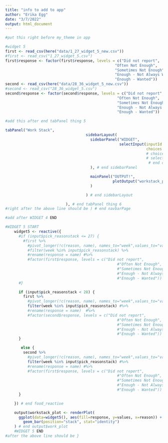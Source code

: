 ```yaml
---
title: "info to add to app"
author: "Erika Egg"
date: "3/7/2022"
output: html_document
---
```


```r
#put this right before my_theme in app

#widget 5
first <- read_csv(here("data/1_27_widget_5_new.csv"))
#first <- read_csv("1_27_widget_5.csv")
first$response <- factor(first$response, levels = c("Did not report",
                                                 "Often Not Enough",
                                                 "Sometimes Not Enough",
                                                 "Enough - Not Always Wanted",
                                                 "Enough - Wanted"))
second <- read_csv(here("data/28_36_widget_5_new.csv"))
#second <- read_csv("28_36_widget_5.csv")
second$response <- factor(second$response, levels = c("Did not report",
                                                  "Often Not Enough",
                                                  "Sometimes Not Enough",
                                                  "Enough - Not Always Wanted",
                                                  "Enough - Wanted"))
```

```r
#add this after end tabPanel thing 5

tabPanel("Work Stack",
                                    sidebarLayout(
                                      sidebarPanel("WIDGET",
                                                   selectInput(inputId = "pick_reasonstack", label = h3("Week:"),
                                                               choices = 1:36)
                                                               # choices = unique(us_absent_no_geom$reason_not_working) #idk how to remove NA
                                                               # selected = 1
                                                                # end checkboxGroupInput
                                      ), # end sidebarPanel

                                      mainPanel("OUTPUT!",
                                                plotOutput("workstack_plot")
                                      )

                                    ) # end sidebarLayout

                           ), # end tabPanel thing 6
#right after the above line should be ) # end navbarPage
```

```r
#add after WIDGET 4 END

#WIDGET 5 START
    widget5 <- reactive({
      #if (input$pick_reasonstack <= 27) {
        #first %>%
          #pivot_longer(!c(reason, name), names_to="week",values_to="values") %>%
          #filter(week %in% input$pick_reasonstack) %>%
          #rename(response = name) #%>%
          #factor(first$response, levels = c("Did not report",
                                                  #"Often Not Enough",
                                                  #"Sometimes Not Enough",
                                                  #"Enough - Not Always Wanted",
                                                  #"Enough - Wanted"))
      #}

      if (input$pick_reasonstack < 28) {
        first %>%
          #pivot_longer(!c(reason, name), names_to="week",values_to="values") %>%
          filter(week %in% input$pick_reasonstack) #%>%
          #rename(response = name)  #%>%
          #factor(second$response, levels = c("Did not report",
                                                  #"Often Not Enough",
                                                  #"Sometimes Not Enough",
                                                  #"Enough - Not Always Wanted",
                                                  #"Enough - Wanted"))
      }

       else {
        second %>%
          #pivot_longer(!c(reason, name), names_to="week",values_to="values") %>%
          filter(week %in% input$pick_reasonstack) #%>%
          #rename(response = name) #%>%
          #factor(first$response, levels = c("Did not report",
                                                  #"Often Not Enough",
                                                  #"Sometimes Not Enough",
                                                  #"Enough - Not Always Wanted",
                                                  #"Enough - Wanted"))
      }

    }) # end food_reactive

    output$workstack_plot <- renderPlot(
      ggplot(data=widget5(), aes(fill=response, y=values, x=reason)) +
        geom_bar(position="stack", stat="identity")
    ) # end output$work_plot
    #WIDGET 5 END
#after the above line should be }
```

